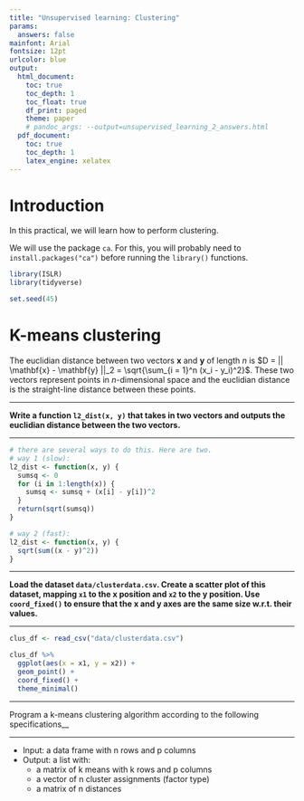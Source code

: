 ```yaml
---
title: "Unsupervised learning: Clustering"
params:
  answers: false
mainfont: Arial
fontsize: 12pt
urlcolor: blue
output: 
  html_document:
    toc: true
    toc_depth: 1
    toc_float: true
    df_print: paged
    theme: paper
    # pandoc_args: --output=unsupervised_learning_2_answers.html
  pdf_document:
    toc: true
    toc_depth: 1
    latex_engine: xelatex
---
```


# Introduction
In this practical, we will learn how to perform clustering.

We will use the package `ca`. For this, you will probably need to `install.packages("ca")` before running the `library()` functions.

```r
library(ISLR)
library(tidyverse)
```


```r
set.seed(45)
```

# K-means clustering

The euclidian distance between two vectors $\mathbf{x}$  and $\mathbf{y}$ of length $n$ is $D = || \mathbf{x} - \mathbf{y} ||_2 = \sqrt{\sum_{i = 1}^n (x_i - y_i)^2}$. These two vectors represent points in $n$-dimensional space and the euclidian distance is the straight-line distance between these points.

---

__Write a function `l2_dist(x, y)` that takes in two vectors and outputs the euclidian distance between the two vectors.__

---

```r
# there are several ways to do this. Here are two.
# way 1 (slow):
l2_dist <- function(x, y) {
  sumsq <- 0
  for (i in 1:length(x)) {
    sumsq <- sumsq + (x[i] - y[i])^2
  }
  return(sqrt(sumsq))
}

# way 2 (fast):
l2_dist <- function(x, y) {
  sqrt(sum((x - y)^2))
}
```

---

__Load the dataset `data/clusterdata.csv`. Create a scatter plot of this dataset, mapping `x1` to the x position and `x2` to the y position. Use `coord_fixed()` to ensure that the x and y axes are the same size w.r.t. their values.__

---

```r

clus_df <- read_csv("data/clusterdata.csv")

clus_df %>% 
  ggplot(aes(x = x1, y = x2)) +
  geom_point() +
  coord_fixed() +
  theme_minimal()

```

---

Program a k-means clustering algorithm according to the following specifications__

---

- Input: a data frame with n rows and p columns
- Output: a list with:
  - a matrix of k means with k rows and p columns
  - a vector of n cluster assignments (factor type)
  - a matrix of n distances
